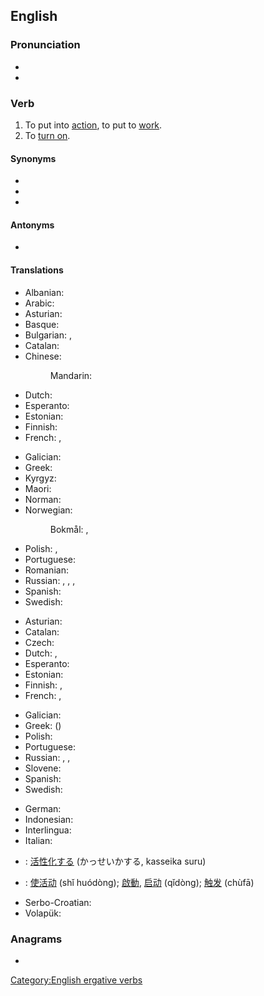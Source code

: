 ==English==

===Pronunciation===
* {{IPA|/ˈæktɪˌveɪt/|lang=en}}
* {{audio|en-us-activate.ogg|Audio (US)|lang=en}}

===Verb===
{{en-verb|activat}}

# To put into [[action]], to put to [[work]].
# To [[turn on]].

====Synonyms====
* {{l|en|actuate}}
* {{l|en|enable}}
* {{l|en|turn on}}

====Antonyms====
* {{l|en|deactivate}}

====Translations====
{{trans-top|to put into action}}
* Albanian: {{t+|sq|aktivizoj}}
* Arabic: {{t+|ar|فَعَّلَ}}
* Asturian: {{t|ast|activar}}
* Basque: {{t|eu|aktibatu}}
* Bulgarian: {{t+|bg|пускам}}, {{t+|bg|активирам}}
* Catalan: {{t+|ca|activar}}
* Chinese:
*: Mandarin: {{t+|cmn|激活|tr=jīhuó|sc=Hani}}
* Dutch: {{t+|nl|activeren}}
* Esperanto: {{t|eo|aktivigi}}
* Estonian: {{t|et|rakendama}}
* Finnish: {{t+|fi|aktivoida}}
* French: {{t+|fr|actionner}}, {{t+|fr|activer}}
{{trans-mid}}
* Galician: {{t|gl|activar}}
* Greek: {{t+|el|ενεργοποιώ}}
* Kyrgyz: {{t+|ky|жандыруу}}
* Maori: {{t|mi|whakahohe}}
* Norman: {{t|nrf|activiser}}
* Norwegian:
*: Bokmål: {{t+|nb|aktivere}}, {{t+|nb|aktivisere}}
* Polish: {{t+|pl|aktywować}}, {{t|pl|uaktywnić}}
* Portuguese: {{t+|pt|ativar}}
* Romanian: {{t+|ro|activa}}
* Russian: {{t+|ru|активизи́ровать|impf|pf}}, {{t+|ru|активи́ровать|impf|pf}}, {{t|ru|[[приводи́ть]] в [[де́йствие]]|impf}}, {{t|ru|[[привести́]] в [[де́йствие]]|pf}}
* Spanish: {{t+|es|activar}}
* Swedish: {{t+|sv|aktivera}}
{{trans-bottom}}

{{trans-top|to turn on}}
* Asturian: {{t|ast|activar}}
* Catalan: {{t+|ca|activar}}
* Czech: {{t+|cs|zapnout}}
* Dutch: {{t+|nl|aanzetten}}, {{t+|nl|inschakelen}}
* Esperanto: {{t|eo|aktivigi}}
* Estonian: {{t+|et|käivitama}}
* Finnish: {{t+|fi|aktivoida}}, {{t+|fi|käynnistää}}
* French: {{t+|fr|actionner}}, {{t+|fr|allumer}}
{{trans-mid}}
* Galician: {{t|gl|activar}}
* Greek: {{t+|el|ενεργοποιώ}} ({{t+|el|ανοίγω}})
* Polish: {{t+|pl|włączyć}}
* Portuguese: {{t+|pt|ativar}}
* Russian: {{t+|ru|активи́ровать|impf|pf}}, {{t+|ru|включа́ть|impf}}, {{t+|ru|включи́ть|pf}}
* Slovene: {{t|sl|vključiti}}
* Spanish: {{t+|es|activar}}
* Swedish: {{t+|sv|aktivera}}
{{trans-bottom}}

{{checktrans-top}}
* German: {{t+check|de|aktivieren}}
* Indonesian: {{t+check|id|aktif|alt=mengaktifkan}}
* Interlingua: {{t-check|ia|activar}}
* Italian: {{t-check|it|attivare}}
{{trans-mid}}
* {{ttbc|ja}}: [[活性化]]する (かっせいかする, kasseika suru)
* {{ttbc|cmn}}: [[使活动]] (shǐ huódòng); [[啟動]], [[启动]] (qǐdòng); [[触发]] (chùfā)
* Serbo-Croatian: {{t-check|sh|aktivírati}}
* Volapük: {{t-check|vo|dunotön}}
{{trans-bottom}}

===Anagrams===
* {{anagrams|en|cavitate}}

[[Category:English ergative verbs]]